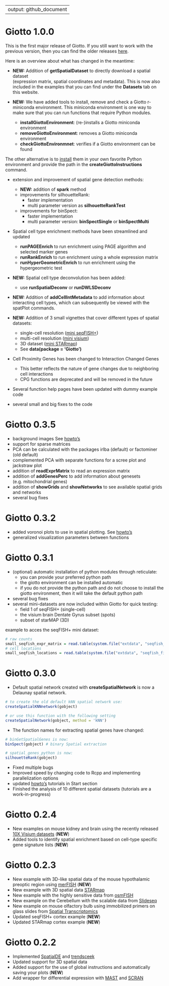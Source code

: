
---
output: github_document
---

# Giotto 1.0.0    

This is the first major release of Giotto. If you still want to work with the previous version, 
then you can find the older releases [here](https://github.com/RubD/Giotto/tags).  

Here is an overview about what has changed in the meantime:  

- **NEW:** Addition of **getSpatialDataset** to directly download a spatial dataset  
(expression matrix, spatial coordinates and metadata). This is now also included in the 
examples that you can find under the **Datasets** tab on this website.  


- **NEW:** We have added tools to install, remove and check a Giotto r-miniconda environment.
This miniconda environment is one way to make sure that you can run functions that require Python modules. 
  - **installGiottoEnvironment**: (re-)installs a Giotto miniconda environment  
  - **removeGiottoEnvironment**: removes a Giotto miniconda environment  
  - **checkGiottoEnvironmnet**: verifies if a Giotto environment can be found  
  
The other alternative is to [install](https://rubd.github.io/Giotto_site/articles/installation_issues.html#python-manual-installation) them in your own favorite Python environment and
provide the path in the **createGiottoInstructions** command.
  

- extension and improvement of spatial gene detection methods:
  - **NEW:** addition of **spark** method  
  - improvements for silhouetteRank:  
      - faster implementation  
      - multi parameter version as **silhouetteRankTest**
  - improvements for binSpect:  
      - faster implementation  
      - multi parameter version: **binSpectSingle** or **binSpectMulti**  
  
  
- Spatial cell type enrichment methods have been streamlined and updated  
  - **runPAGEEnrich** to run enrichment using PAGE algorithm  and selected marker genes  
  - **runRankEnrich** to run enrichment using a whole expression matrix  
  - **runHyperGeometricEnrich** to run enrichment using the hypergeometric test   
  
  
- **NEW:** Spatial cell type deconvolution has been added:  
  - use **runSpatialDeconv** or **runDWLSDeconv**  
  
  
- **NEW:** Addition of **addCellIntMetadata** to add information about interacting cell types, 
which can subsequently be viewed with the spatPlot commands.   

- **NEW:** Addition of 3 small vignettes that cover different types of spatial datasets:
  - single-cell resolution ([mini seqFISH+](../articles/mini_seqfish.html)) 
  - multi-cell resolution ([mini visium](../articles/mini_visium.html))  
  - 3D dataset ([mini STARmap](../articles/mini_starmap.html))
  - See **data(package = 'Giotto')**    
  
- Cell Proximity Genes has been changed to Interaction Changed Genes
    - This better reflects the nature of gene changes due to neighboring cell interactions
    - CPG functions are deprecated and will be removed in the future  
    
- Several function help pages have been updated with dummy example code  
- several small and big fixes to the code



# Giotto 0.3.5 
- background images  See [howto's](../articles/howto_images.html) 
- support for sparse matrices  
- PCA can be calculated with the packages irlba (default) or factominer (old default)
- complemented PCA with separate functions for a scree plot and jackstraw plot
- addition of **readExprMatrix** to read an expression matrix
- addition of **addGenesPerc** to add information about genesets (e.g. mitochondrial genes)
- addition of **showGrids** and **showNetworks** to see available spatial grids and networks
- several bug fixes


# Giotto 0.3.2  
- added voronoi plots to use in spatial plotting. See [howto's](../articles/howto_voronoi_plots.html)  
- generalized visualization parameters between functions  


# Giotto 0.3.1
- (optional) automatic installation of python modules through reticulate:  
  - you can provide your preferred python path
  - the giotto environment can be installed automatic
  - if you do not provide the python path and do not choose to install the giotto environment, then it will take the default python path  
- several bug fixes
- several mini-datasets are now included within Giotto for quick testing:  
  - field 1 of seqFISH+ (single-cell)
  - the visium brain Dentate Gyrus subset (spots)
  - subset of starMAP (3D)  
  
example to acces the seqFISH+ mini dataset:
```r
# raw counts
small_seqfish_expr_matrix = read.table(system.file("extdata", "seqfish_field_expr.txt", package = 'Giotto'))
# cell locations
small_seqfish_locations = read.table(system.file("extdata", "seqfish_field_locs.txt", package = 'Giotto'))
```


# Giotto 0.3.0
- Default spatial network created with **createSpatialNetwork** is now a Delaunay spatial network.
```r
# to create the old default kNN spatial network use:
createSpatialKNNnetwork(gobject)

# or use this function with the following setting
createSpatialNetwork(gobject, method = 'kNN')
```

- The function names for extracting spatial genes have changed:
```r
# binGetSpatialGenes is now:
binSpect(gobject) # binary Spatial extraction

# spatial_genes_python is now:
silhouetteRank(gobject)
```

- Fixed multiple bugs
- Improved speed by changing code to Rcpp and implementing parallelization options
- updated [howto's](../articles/getting_started.html) tutorials in Start section
- Finished the analysis of 10 different spatial datasets (tutorials are a work-in-progress)

# Giotto 0.2.4

- New examples on mouse kidney and brain using the recently released [10X Visium datasets](https://www.10xgenomics.com/spatial-transcriptomics/) (**NEW**)
- Added tools to identify spatial enrichment based on cell-type specific gene signature lists  (**NEW**)


# Giotto 0.2.3

- New example with 3D-like spatial data of the mouse hypothalamic preoptic region using [merFISH](https://science.sciencemag.org/content/362/6416/eaau5324) (**NEW**)  
- New example with 3D spatial data [STARmap](https://science.sciencemag.org/content/361/6400/eaat5691)
- New example with the highly sensitive data from [osmFISH](https://www.nature.com/articles/s41592-018-0175-z)
- New example on the Cerebellum with the scalable data from [Slideseq](https://science.sciencemag.org/content/363/6434/1463)
- New example on mouse olfactory bulb using immobilized primers on glass slides from [Spatial Transcriptomics](https://science.sciencemag.org/content/353/6294/78)
- Updated seqFISH+ cortex example (**NEW**)
- Updated STARmap cortex example (**NEW**)


# Giotto 0.2.2

- Implemented [SpatialDE](https://github.com/Teichlab/SpatialDE) and [trendsceek](https://github.com/edsgard/trendsceek)
- Updated support for 3D spatial data  
- Added support for the use of global instructions and automatically saving your plots (**NEW**)
- Add wrapper for differential expression with [MAST](https://github.com/RGLab/MAST) and [SCRAN](https://bioconductor.org/packages/release/bioc/html/scran.html)


